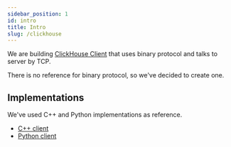```yaml
---
sidebar_position: 1
id: intro
title: Intro
slug: /clickhouse
---
```


We are building [ClickHouse Client](https://github.com/go-faster/ch) that uses binary protocol and talks to server by TCP.

There is no reference for binary protocol, so we've decided to create one.

## Implementations

We've used C++ and Python implementations as reference.

* [C++ client](https://github.com/ClickHouse/clickhouse-cpp)
* [Python client](https://github.com/mymarilyn/clickhouse-driver)
